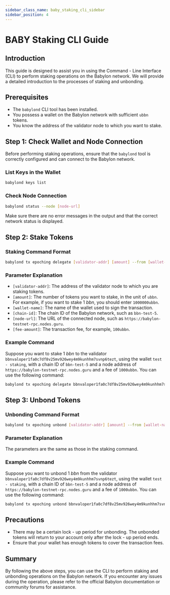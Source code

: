 ```yaml
---
sidebar_class_name: baby_staking_cli_sidebar
sidebar_position: 4
---
```


# BABY Staking CLI Guide

## Introduction
This guide is designed to assist you in using the Command - Line Interface (CLI) to perform staking operations on the Babylon network. We will provide a detailed introduction to the processes of staking and unbonding.

## Prerequisites
- The `babylond` CLI tool has been installed.
- You possess a wallet on the Babylon network with sufficient `ubbn` tokens.
- You know the address of the validator node to which you want to stake.

## Step 1: Check Wallet and Node Connection
Before performing staking operations, ensure that the `babylond` tool is correctly configured and can connect to the Babylon network.

### List Keys in the Wallet
```bash
babylond keys list
```

### Check Node Connection
```bash
babylond status --node [node-url]
```
Make sure there are no error messages in the output and that the correct network status is displayed.

## Step 2: Stake Tokens
### Staking Command Format
```bash
babylond tx epoching delegate [validator-addr] [amount] --from [wallet-name] --chain-id [chain-id] --node [node-url] --gas auto --gas-adjustment 1.2 --fees [fee-amount] -y
```

### Parameter Explanation
- `[validator-addr]`: The address of the validator node to which you are staking tokens.
- `[amount]`: The number of tokens you want to stake, in the unit of `ubbn`. For example, if you want to stake 1 $bbn$, you should enter `1000000ubbn`.
- `[wallet-name]`: The name of the wallet used to sign the transaction.
- `[chain-id]`: The chain ID of the Babylon network, such as `bbn-test-5`.
- `[node-url]`: The URL of the connected node, such as `https://babylon-testnet-rpc.nodes.guru`.
- `[fee-amount]`: The transaction fee, for example, `100ubbn`.

### Example Command
Suppose you want to stake 1 $bbn$ to the validator `bbnvaloper1fa0c7df8v25mv926wey4m9kunhhm7svnp6tezt`, using the wallet `test - staking`, with a chain ID of `bbn-test-5` and a node address of `https://babylon-testnet-rpc.nodes.guru` and a fee of `1000ubbn`. You can use the following command:
```bash
babylond tx epoching delegate bbnvaloper1fa0c7df8v25mv926wey4m9kunhhm7svnp6tezt 1000000ubbn --from test-staking --chain-id bbn-test-5 --node https://babylon-testnet-rpc.nodes.guru --gas auto --gas-adjustment 1.2 --fees 1000ubbn -y
```

## Step 3: Unbond Tokens
### Unbonding Command Format
```bash
babylond tx epoching unbond [validator-addr] [amount] --from [wallet-name] --chain-id [chain-id] --node [node-url] --gas auto --gas-adjustment 1.2 --fees [fee-amount] -y
```

### Parameter Explanation
The parameters are the same as those in the staking command.

### Example Command
Suppose you want to unbond 1 $bbn$ from the validator `bbnvaloper1fa0c7df8v25mv926wey4m9kunhhm7svnp6tezt`, using the wallet `test - staking`, with a chain ID of `bbn-test-5` and a node address of `https://babylon-testnet-rpc.nodes.guru` and a fee of `1000ubbn`. You can use the following command:
```bash
babylond tx epoching unbond bbnvaloper1fa0c7df8v25mv926wey4m9kunhhm7svnp6tezt 1000000ubbn --from test-staking --chain-id bbn-test-5 --node https://babylon-testnet-rpc.nodes.guru --gas auto --gas-adjustment 1.2 --fees 1000ubbn -y
```

## Precautions
- There may be a certain lock - up period for unbonding. The unbonded tokens will return to your account only after the lock - up period ends.
- Ensure that your wallet has enough tokens to cover the transaction fees.

## Summary
By following the above steps, you can use the CLI to perform staking and unbonding operations on the Babylon network. If you encounter any issues during the operation, please refer to the official Babylon documentation or community forums for assistance.